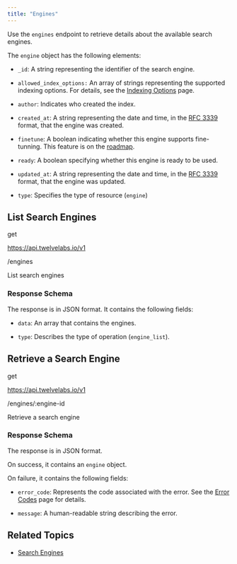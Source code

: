 ```yaml
---
title: "Engines"
---
```


Use the `engines` endpoint to retrieve details about the available search engines.

The `engine` object has the following elements:

* `_id`: A string representing the identifier of the search engine.

* `allowed_index_options:` An array of strings representing the supported indexing options. For details, see the [Indexing Options](/concepts/indexing-options) page.

* `author`: Indicates who created the index.

* `created_at`: A string representing the date and time, in the [RFC 3339](https://datatracker.ietf.org/doc/html/rfc3339) format, that the engine was created.

* `finetune`: A boolean indicating whether this engine supports fine-tunning. This feature is on the [roadmap](/roadmap).

* `ready`: A boolean specifying whether this engine is ready to be used.

* `updated_at`: A string representing the date and time, in the [RFC 3339](https://datatracker.ietf.org/doc/html/rfc3339) format, that the engine was updated.

* `type`: Specifies the type of resource (`engine`)

## List Search Engines

get

https://api.twelvelabs.io/v1

/engines

List search engines

### Response Schema

The response is in JSON format. It contains the following fields:

* `data`: An array that contains the engines.

* `type`: Describes the type of operation (`engine_list`).

## Retrieve a Search Engine

get

https://api.twelvelabs.io/v1

/engines/:engine-id

Retrieve a search engine

### Response Schema

The response is in JSON format.

On success, it contains an `engine` object.

On failure, it contains the following fields:

* `error_code`: Represents the code associated with the error. See the [Error Codes](/reference/api-reference/error-codes) page for details.

* `message`: A human-readable string describing the error.


## Related Topics

* [Search Engines](/concepts/search-engines)

